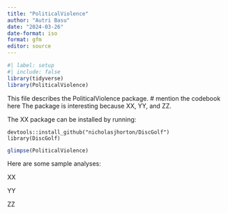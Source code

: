 ```yaml
---
title: "PoliticalViolence"
author: "Autri Basu"
date: "2024-03-26"
date-format: iso
format: gfm
editor: source
---
```


```r
#| label: setup
#| include: false
library(tidyverse)
library(PoliticalViolence)
```

This file describes the PoliticalViolence package.
# mention the codebook here
The package is interesting because XX, YY, and ZZ.

The XX package can be installed by running:

```
devtools::install_github("nicholasjhorton/DiscGolf")
library(DiscGolf)
```

```r
glimpse(PoliticalViolence)
```

Here are some sample analyses:

XX

YY

ZZ
